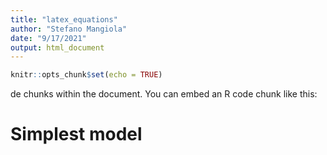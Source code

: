 ```yaml
---
title: "latex_equations"
author: "Stefano Mangiola"
date: "9/17/2021"
output: html_document
---
```


```r
knitr::opts_chunk$set(echo = TRUE)
```

de chunks within the document. You can embed an R code chunk like this:

# Simplest model



```{=tex}
\begin{align}

& \text{BetaBinomial}^{*}\left ( k_{g,s} | n_{s}, \alpha_{g}, \beta_{g} \right ) = {n_{s} \choose k_{g,s}}{\frac {\mathrm {B} (k_{g,s}+\alpha_{g} ,n_{s}-k_{g,s}+\beta_{g} )}{\mathrm {B} (\alpha_{g} ,\beta_{g} )}}  & \textrm{ (1) } \\

& \alpha_{g} = \pi_{g} \sigma_{g}; \beta_{g} = (1-\pi_{g}) \sigma_{g} \textrm{ for } 0 < \pi_{g} < 1 \textrm{ and } \sigma_{g} > 0 & \textrm{ (2) } \\

& \text{BetaBinomial}\left ( k_{g,s} | n_{s}, \pi_{g}, \sigma_{g} \right ) = {n_{s} \choose k_{g,s}}{\frac {\mathrm {B} (k_{g,s}+(\pi_{g} \sigma_{g}) ,n_{s}-k_{g,s}+((1-\pi_{g}) \sigma_{g}) )}{\mathrm {B} (\pi_{g} \sigma_{g} , (1-\pi_{g}) \sigma_{g} )}}  & \textrm{ (3) } \\





& \textbf{ Single-mean model } \\

& P\left ( \boldsymbol{\pi}, \boldsymbol{\sigma} \right ) 
 \prod_{s=1}^{S} \prod_{g=1}^{G} P\left ( k_{g,s} | n_{s}, \pi_{g}, \sigma_{g} \right ) & \textrm{ (4) } \\

& k_{g,s} \sim \text{BetaBinomial} \left(n_{s}, \pi_{g}, \sigma_{g} \right ) \textrm{ for } \sum_{g=1}^{G} \pi_{g} = 1 \textrm{ and } \sigma_{g} > 0 & \textrm{ (5) } \\





& \boldsymbol{\pi} = \text{InverseMultinomialLogistic} \left(\boldsymbol{\mu} \right) =  \frac{e^{\boldsymbol{\mu}}}{\sum_{g=1}^{G} e^{\mu_{g} }} \textrm{ for } \sum_{g=1}^{G} \mu_{g} = 0  & \textrm{ (6) } \\

& \sigma_{g} = e^{\omega_{g}}  & \textrm{ (7) } \\

& \text{E}\left(\omega_{g} \right) = \lambda_{0} + \lambda_{1} \mu_{g} & \textrm{ (8) } \\





& \textbf{ Single-mean hierarchical model } \\

& P\left ( \boldsymbol{\mu}, \lambda_{0}, \lambda \right )  \prod_{g=1}^{G} P\left ( \omega_{g} | \mu_{g}, \lambda_{0}, \lambda, \phi \right ) \prod_{s=1}^{S} \prod_{g=1}^{G} P\left ( k_{g,s} | n_{s}, \mu_{g}, \omega_{g} \right ) & \textrm{ (9) } \\

& k_{g,s} \sim \text{BetaBinomial} \left(n_{s}, \text{InverseMultinomialLogistic}(\boldsymbol{\mu})_{g}, e^{\omega}_{g} \right ) \textrm{ for } \sum_{g=1}^{G} \mu_{g} = 0 & \textrm{ (10) } \\

& \omega_{g} \sim \text{Normal} \left(\lambda_{0} + \lambda_{1} \mu_{g}, \phi \right ) & \textrm{ (11) } \\


& \textbf{ Regression hierarchical model } \\

& P\left (\boldsymbol{\Gamma}, \lambda_{0}, \lambda, \phi \right )  \prod_{g=1}^{G} P\left ( \omega_{g} | \gamma_{g,1}, \lambda_{0}, \lambda_{1}, \phi \right ) \prod_{s=1}^{S} \prod_{g=1}^{G} P\left ( k_{g,s} | n_{s}, \mu_{g,s}, X_{s}, \omega_{g} \right ) & \textrm{ (12) } \\

& k_{g,s} \sim \text{BetaBinomial} \left(n_{s}, \text{InverseMultinomialLogistic}(\boldsymbol{\mu_{s}})_{g}, e^{\omega}_{g} \right ) & \textrm{ (13) } \\

& \omega_{g} \sim \text{Normal} \left(\lambda_{0} + \lambda_{1} \gamma_{g,1}, \phi \right ) & \textrm{ (14) } \\
& \gamma_{g,c} \sim \text{Normal} \left(0,5 \right ) & \textrm{ (15) } \\
& \lambda_{0}, \lambda_{1}, \phi \sim \text{Normal} \left(0,5 \right ) & \textrm{ (16) } \\


& \frac{\psi_{g,s} \sim \text{Normal} \left(\lambda_{0} + \lambda_{1} \bar{\mu_{g,s}}, \phi \right )}{S} & \textrm{ (17) } \\
& \hat{\omega_{c}} = \omega_{c} - \left( \gamma_{c} \lambda_{1} \right)  \textrm{ for } C > 2, or = \omega_{c} \textrm{ otherwise } & \textrm{ (18) } \\




\end{align}
```


```{=tex}

\usepackage{mathtools}

\begin{document}
\[
    f(x)= 
\begin{dcases}
    \frac{x^2-x}{x},& \text{if } x\geq 1\\
    0,              & \text{otherwise}
\end{dcases}
\]
```


